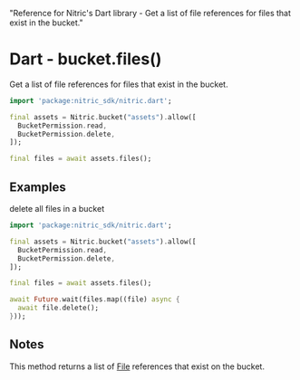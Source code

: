   "Reference for Nitric's Dart library - Get a list of file references for files that exist in the bucket."

# Dart - bucket.files()

Get a list of file references for files that exist in the bucket.

```dart
import 'package:nitric_sdk/nitric.dart';

final assets = Nitric.bucket("assets").allow([
  BucketPermission.read,
  BucketPermission.delete,
]);

final files = await assets.files();
```

## Examples

delete all files in a bucket

```dart
import 'package:nitric_sdk/nitric.dart';

final assets = Nitric.bucket("assets").allow([
  BucketPermission.read,
  BucketPermission.delete,
]);

final files = await assets.files();

await Future.wait(files.map((file) async {
  await file.delete();
}));
```

## Notes

This method returns a list of [File](./bucket-file) references that exist on the bucket.

